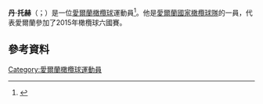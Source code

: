 {{Orphan|time=2016-12-22T13:23:20+00:00}}

'''丹·托赫'''（{{lang-en|Dan Tuohy}}；{{bd|1985年|6月18日}}）是一位[[愛爾蘭|愛爾蘭]][[橄欖球|橄欖球]]運動員<ref>{{cite news|url=http://news.bbc.co.uk/sport2/hi/rugby_union/8689407.stm|title=Henry and Tuohy in Ireland squad for summer tour|date=2010-05-18|work=[[BBC_Sport|BBC Sport]]|publisher=[[BBC|BBC]]|accessdate=2010-07-14|archive-date=2017-09-30|archive-url=https://web.archive.org/web/20170930042419/http://news.bbc.co.uk/sport2/hi/rugby_union/8689407.stm|dead-url=no}}</ref>。他是[[愛爾蘭國家橄欖球隊|愛爾蘭國家橄欖球隊]]的一員，代表愛爾蘭參加了2015年橄欖球六國賽。
==參考資料==
{{Reflist}}

[[Category:愛爾蘭橄欖球運動員|Category:愛爾蘭橄欖球運動員]]